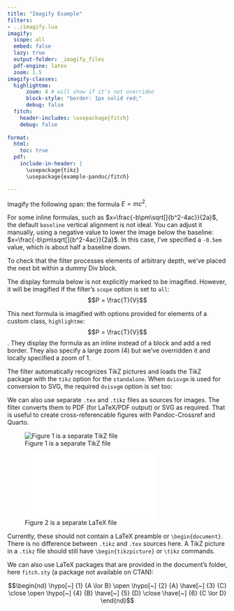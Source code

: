 ```yaml
---
title: "Imagify Example"
filters:
- ../imagify.lua
imagify:
  scope: all
  embed: false
  lazy: true
  output-folder: _imagify_files
  pdf-engine: latex
  zoom: 1.5
imagify-classes: 
  highlightme:
      zoom: 4 # will show if it's not overriden
      block-style: "border: 1px solid red;"
      debug: false
  fitch:
    header-includes: \usepackage{fitch}
    debug: false
    
format:
  html: 
    toc: true
  pdf: 
    include-in-header: |
      \usepackage{tikz}
      \usepackage{example-pandoc/fitch}

---
```


Imagify the following span: [the formula $E = mc^2$]{.imagify}. 


::: imagify

For some inline formulas, such as
$x=\frac{-b\pm\sqrt[]{b^2-4ac}}{2a}$, the default `baseline` vertical
alignment is not ideal. You can adjust it manually, using a negative
value to lower the image below the baseline:
 [$x=\frac{-b\pm\sqrt[]{b^2-4ac}}{2a}$]{.imagify
 vertical-align="-.5em"}. In this case, I've specified a `-0.5em`
 value, which is about half a baseline down. 

:::

To check that the filter processes elements of arbitrary depth, we've 
placed the next bit within a dummy Div block. 

:::: arbitraryDiv

The display formula below is not explicitly marked to be imagified. 
However, it will be imagified if the filter's `scope` option is set
to `all`:
$$P = \frac{T}{V}$$

::: {.highlightme zoom='1'}

This next formula is imagified with options provided for elements
of a custom class, `highlightme`: 
$$P = \frac{T}{V}$$.
They display the formula as an inline instead of a block and
add a red border. They also specify a large zoom (4) but we've
overridden it and locally specified a zoom of 1.

:::

The filter automatically recognizes TikZ pictures and loads the TikZ
package with the `tikz` option for the `standalone`. When `dvisvgm` is
used for conversion to SVG, the required `dvisvgm` option is set too:

\usetikzlibrary{intersections}
\begin{tikzpicture}[scale=3,line cap=round,
% Styles
axes/.style=,
important line/.style={very thick}]

% Colors
  \colorlet{anglecolor}{green!50!black}
  \colorlet{sincolor}{red}
  \colorlet{tancolor}{orange!80!black}
  \colorlet{coscolor}{blue}

% The graphic
\draw[help lines,step=0.5cm] (-1.4,-1.4) grid (1.4,1.4);
\draw (0,0) circle [radius=1cm];
\begin{scope}[axes]
  \draw[->] (-1.5,0) -- (1.5,0) node[right] {$x$} coordinate(x axis);
  \draw[->] (0,-1.5) -- (0,1.5) node[above] {$y$} coordinate(y axis);
  \foreach \x/\xtext in {-1, -.5/-\frac{1}{2}, 1}
    \draw[xshift=\x cm] (0pt,1pt) -- (0pt,-1pt) node[below,fill=white] {$\xtext$};
  \foreach \y/\ytext in {-1, -.5/-\frac{1}{2}, .5/\frac{1}{2}, 1}
    \draw[yshift=\y cm] (1pt,0pt) -- (-1pt,0pt) node[left,fill=white] {$\ytext$};
\end{scope}

\filldraw[fill=green!20,draw=anglecolor] (0,0) -- (3mm,0pt) arc [start angle=0, end angle=30, radius=3mm];
\draw (15:2mm) node[anglecolor] {$\alpha$};
\draw[important line,sincolor] (30:1cm) -- node[left=1pt,fill=white] {$\sin \alpha$} (30:1cm |- x axis); \draw[important line,coscolor] (30:1cm |- x axis) -- node[below=2pt,fill=white] {$\cos \alpha$} (0,0);

\path [name path=upward line] (1,0) -- (1,1);
\path [name path=sloped line] (0,0) -- (30:1.5cm);

\draw [name intersections={of=upward line and sloped line, by=t}] [very thick,orange] (1,0) -- node [right=1pt,fill=white] {$\displaystyle \tan \alpha \color{black}=\frac{{\color{red}\sin \alpha}}{\color{blue}\cos \alpha}$} (t);
\draw (0,0) -- (t);
\end{tikzpicture}

::::

We can also use separate `.tex` and `.tikz` files as sources for images. The 
filter converts them to PDF (for LaTeX/PDF output) or SVG as required. 
That is useful to create cross-referencable figures 
with Pandoc-Crossref and Quarto.  

![Figure 1 is a separate TikZ file](figure1.tikz)

![Figure 2 is a separate LaTeX file](figure2.tex)

Currently, these should not contain a LaTeX preamble or `\begin{document}`.
There is no difference between `.tikz` and `.tex` sources here. A TikZ 
picture in a `.tikz` file should still have `\begin{tikzpicture}` or `\tikz` commands.

::: {.fitch}

We can also use LaTeX packages that are provided in the document's folder, 
here `fitch.sty` (a package not available on CTAN):

$$\begin{nd}
  \hypo[~] {1} {A \lor B}
  \open
  \hypo[~] {2} {A}
  \have[~] {3} {C} 
  \close
  \open
  \hypo[~] {4} {B}
  \have[~] {5} {D}
  \close
  \have[~] {6} {C \lor D}
\end{nd}$$

:::
